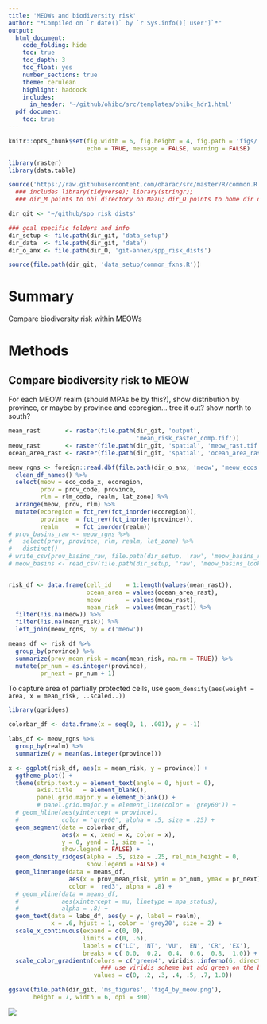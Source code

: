 ```yaml
---
title: 'MEOWs and biodiversity risk'
author: "*Compiled on `r date()` by `r Sys.info()['user']`*"
output: 
  html_document:
    code_folding: hide
    toc: true
    toc_depth: 3
    toc_float: yes
    number_sections: true
    theme: cerulean
    highlight: haddock
    includes: 
      in_header: '~/github/ohibc/src/templates/ohibc_hdr1.html'
  pdf_document:
    toc: true
---
```


``` r

knitr::opts_chunk$set(fig.width = 6, fig.height = 4, fig.path = 'figs/',
                      echo = TRUE, message = FALSE, warning = FALSE)

library(raster)
library(data.table)

source('https://raw.githubusercontent.com/oharac/src/master/R/common.R')
  ### includes library(tidyverse); library(stringr); 
  ### dir_M points to ohi directory on Mazu; dir_O points to home dir on Mazu

dir_git <- '~/github/spp_risk_dists'

### goal specific folders and info
dir_setup <- file.path(dir_git, 'data_setup')
dir_data  <- file.path(dir_git, 'data')
dir_o_anx <- file.path(dir_O, 'git-annex/spp_risk_dists')

source(file.path(dir_git, 'data_setup/common_fxns.R'))

```

# Summary

Compare biodiversity risk within MEOWs

# Methods

## Compare biodiversity risk to MEOW

For each MEOW realm (should MPAs be by this?), show distribution by province, or maybe by province and ecoregion... tree it out? show north to south?

``` r

mean_rast       <- raster(file.path(dir_git, 'output', 
                                    'mean_risk_raster_comp.tif'))
meow_rast       <- raster(file.path(dir_git, 'spatial', 'meow_rast.tif'))
ocean_area_rast <- raster(file.path(dir_git, 'spatial', 'ocean_area_rast.tif'))

meow_rgns <- foreign::read.dbf(file.path(dir_o_anx, 'meow', 'meow_ecos.dbf')) %>%
  clean_df_names() %>%
  select(meow = eco_code_x, ecoregion,
         prov = prov_code, province,
         rlm = rlm_code, realm, lat_zone) %>%
  arrange(meow, prov, rlm) %>%
  mutate(ecoregion = fct_rev(fct_inorder(ecoregion)),
         province  = fct_rev(fct_inorder(province)),
         realm     = fct_inorder(realm))
# prov_basins_raw <- meow_rgns %>%
#   select(prov, province, rlm, realm, lat_zone) %>%
#   distinct()
# write_csv(prov_basins_raw, file.path(dir_setup, 'raw', 'meow_basins_raw.csv'))
# meow_basins <- read_csv(file.path(dir_setup, 'raw', 'meow_basins_lookup.csv'))


risk_df <- data.frame(cell_id    = 1:length(values(mean_rast)),
                      ocean_area = values(ocean_area_rast),
                      meow       = values(meow_rast),
                      mean_risk  = values(mean_rast)) %>%
  filter(!is.na(meow)) %>% 
  filter(!is.na(mean_risk)) %>%
  left_join(meow_rgns, by = c('meow'))

means_df <- risk_df %>%
  group_by(province) %>%
  summarize(prov_mean_risk = mean(mean_risk, na.rm = TRUE)) %>%
  mutate(pr_num = as.integer(province),
         pr_next = pr_num + 1)

```

To capture area of partially protected cells, use `geom_density(aes(weight = area, x = mean_risk, ..scaled..))`

``` r

library(ggridges)

colorbar_df <- data.frame(x = seq(0, 1, .001), y = -1)

labs_df <- meow_rgns %>%
  group_by(realm) %>%
  summarize(y = mean(as.integer(province)))

x <- ggplot(risk_df, aes(x = mean_risk, y = province)) +
  ggtheme_plot() +
  theme(strip.text.y = element_text(angle = 0, hjust = 0),
        axis.title   = element_blank(),
        panel.grid.major.y = element_blank()) +
        # panel.grid.major.y = element_line(color = 'grey60')) +
  # geom_hline(aes(yintercept = province), 
  #            color = 'grey60', alpha = .5, size = .25) +
  geom_segment(data = colorbar_df, 
               aes(x = x, xend = x, color = x), 
               y = 0, yend = 1, size = 1,
               show.legend = FALSE) +
  geom_density_ridges(alpha = .5, size = .25, rel_min_height = 0,
                      show.legend = FALSE) +
  geom_linerange(data = means_df,
                 aes(x = prov_mean_risk, ymin = pr_num, ymax = pr_next),
                 color = 'red3', alpha = .8) +
  # geom_vline(data = means_df, 
  #            aes(xintercept = mu, linetype = mpa_status),
  #            alpha = .8) +
  geom_text(data = labs_df, aes(y = y, label = realm),
            x = .6, hjust = 1, color = 'grey20', size = 2) +
  scale_x_continuous(expand = c(0, 0),
                     limits = c(0, .6),
                     labels = c('LC', 'NT', 'VU', 'EN', 'CR', 'EX'),
                     breaks = c( 0.0,  0.2,  0.4,  0.6,  0.8,  1.0)) +
  scale_color_gradientn(colors = c('green4', viridis::inferno(6, direction = -1)),
                          ### use viridis scheme but add green on the bottom for LC
                        values = c(0, .2, .3, .4, .5, .7, 1.0))

ggsave(file.path(dir_git, 'ms_figures', 'fig4_by_meow.png'),
       height = 7, width = 6, dpi = 300)
```

![](ms_figures/fig4_by_meow.png)
